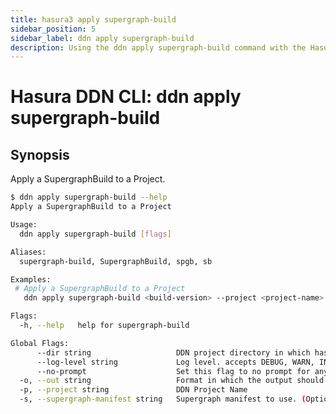 ```yaml
---
title: hasura3 apply supergraph-build
sidebar_position: 5
sidebar_label: ddn apply supergraph-build
description: Using the ddn apply supergraph-build command with the Hasura CLI
---
```


# Hasura DDN CLI: ddn apply supergraph-build 

## Synopsis
Apply a SupergraphBuild to a Project.

```bash
$ ddn apply supergraph-build --help
Apply a SupergraphBuild to a Project

Usage:
  ddn apply supergraph-build [flags]

Aliases:
  supergraph-build, SupergraphBuild, spgb, sb

Examples:
 # Apply a SupergraphBuild to a Project
   ddn apply supergraph-build <build-version> --project <project-name>

Flags:
  -h, --help   help for supergraph-build

Global Flags:
      --dir string                   DDN project directory in which hasura.yaml is present (default ".")
      --log-level string             Log level. accepts DEBUG, WARN, INFO, ERROR, FATAL (default "INFO")
      --no-prompt                    Set this flag to no prompt for anything, the command fails if any input is missing
  -o, --out string                   Format in which the output should be printed, accepts table, json and yaml (default "table")
  -p, --project string               DDN Project Name
  -s, --supergraph-manifest string   Supergraph manifest to use. (Optional. DefaultSupergraphManifest used  if not provided)
```

